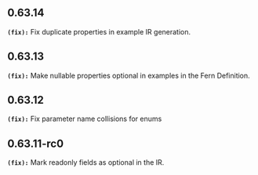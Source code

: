 ## 0.63.14
**`(fix):`** Fix duplicate properties in example IR generation.

## 0.63.13
**`(fix):`** Make nullable properties optional in examples in the Fern Definition.

## 0.63.12
**`(fix):`** Fix parameter name collisions for enums

## 0.63.11-rc0
**`(fix):`** Mark readonly fields as optional in the IR.



